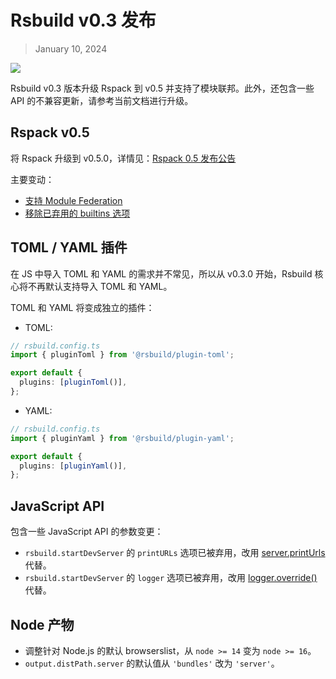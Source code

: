 # Rsbuild v0.3 发布

> January 10, 2024

![](https://lf3-static.bytednsdoc.com/obj/eden-cn/rjhwzy/ljhwZthlaukjlkulzlp/rsbuild/Rsbuild-release-0-3.png)

Rsbuild v0.3 版本升级 Rspack 到 v0.5 并支持了模块联邦。此外，还包含一些 API 的不兼容更新，请参考当前文档进行升级。

## Rspack v0.5

将 Rspack 升级到 v0.5.0，详情见：[Rspack 0.5 发布公告](https://rspack.dev/zh/blog/announcing-0.5)

主要变动：

- [支持 Module Federation](https://rspack.dev/zh/blog/module-federation-added-to-rspack)
- [移除已弃用的 builtins 选项](https://rspack.dev/zh/blog/announcing-0.5#%E7%A7%BB%E9%99%A4%E5%B7%B2%E5%BC%83%E7%94%A8%E7%9A%84-builtins-options)

## TOML / YAML 插件

在 JS 中导入 TOML 和 YAML 的需求并不常见，所以从 v0.3.0 开始，Rsbuild 核心将不再默认支持导入 TOML 和 YAML。

TOML 和 YAML 将变成独立的插件：

- TOML:

```ts
// rsbuild.config.ts
import { pluginToml } from '@rsbuild/plugin-toml';

export default {
  plugins: [pluginToml()],
};
```

- YAML:

```ts
// rsbuild.config.ts
import { pluginYaml } from '@rsbuild/plugin-yaml';

export default {
  plugins: [pluginYaml()],
};
```

## JavaScript API

包含一些 JavaScript API 的参数变更：

- `rsbuild.startDevServer` 的 `printURLs` 选项已被弃用，改用 [server.printUrls](/config/server/print-urls) 代替。
- `rsbuild.startDevServer` 的 `logger` 选项已被弃用，改用 [logger.override()](/api/javascript-api/core#logger) 代替。

## Node 产物

- 调整针对 Node.js 的默认 browserslist，从 `node >= 14` 变为 `node >= 16`。
- `output.distPath.server` 的默认值从 `'bundles'` 改为 `'server'`。
